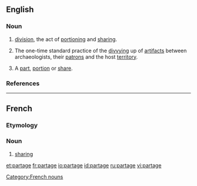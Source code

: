 ==English==

===Noun===
{{en-noun}}

# [[division]], the act of [[portioning]] and [[sharing]].
# {{archaic}} {{archaeology}} The one-time standard practice of the [[divvying]] up of [[artifact]]s between archaeologists, their [[patrons]] and the host [[territory]].
# {{obsolete}} A [[part]], [[portion]] or [[share]].

===References===
{{R:Webster 1913}}

----
==French==

===Etymology===
{{suffix|partir|age}}

===Noun===
{{fr-noun|m}}

# [[sharing]]

[[Category:French nouns]]

[[et:partage]]
[[fr:partage]]
[[io:partage]]
[[id:partage]]
[[ru:partage]]
[[vi:partage]]